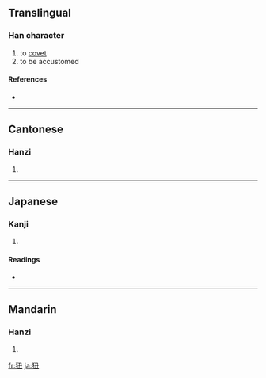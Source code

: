 ==Translingual==

===Han character===
{{Han char|rn=94|rad=犬|as=04|sn=7|four=4721<sub>5</sub>|canj=大竹弓土 (KHNG)}}

# to [[covet]]
# to be accustomed

====References====
* {{Han ref|kx=0707.230|dkj=20289|dj=1120.050|hdz=21337.060|uh=72C3|ud=29379|bh=CB63|bd=52067}}

----

==Cantonese==

===Hanzi===
{{yue-hanzi|jyut=|y=nau2}}

# {{defn|Cantonese|sort=犬04}}

----

==Japanese==

===Kanji===
{{ja-kanji|grade=|rs=犬04}}

# {{defn|Japanese|sort=犬04}}

====Readings====
* {{ja-readings|on=[[じゅう]] (jū)|kun=[[なれる]] (nareru), [[ならう]] (narau)}}

----

==Mandarin==

===Hanzi===
{{cmn-hanzi|pin=[[niǔ]] ([[niu3]]), [[nǜ]] ([[nü4]])|wg=niu<sup>3</sup>, nü<sup>4</sup>}}

# {{defn|Mandarin|sort=犬04}}

[[fr:狃]]
[[ja:狃]]